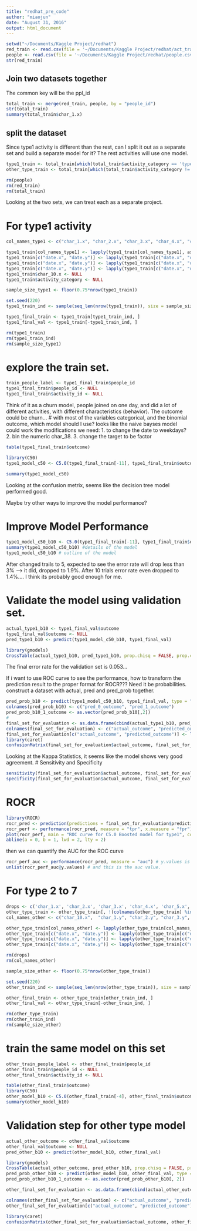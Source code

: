 ```yaml
---
title: "redhat_pre_code"
author: "miaojun"
date: "August 31, 2016"
output: html_document
---
```


```r
setwd("~/Documents/Kaggle Project/redhat")
red_train <- read.csv(file = '~/Documents/Kaggle Project/redhat/act_train.csv', header = TRUE, stringsAsFactors = FALSE)
people <- read.csv(file = '~/Documents/Kaggle Project/redhat/people.csv', header = TRUE, stringsAsFactors = FALSE)
str(red_train)
```

## Join two datasets together
The common key will be the ppl_id
```r
total_train <- merge(red_train, people, by = "people_id")
str(total_train)
summary(total_train$char_1.x)

```
## split the dataset
Since type1 activity is different than the rest, can I split it out as a separate set and build a separate model for it?
The rest activities will use one model.
```r
type1_train <- total_train[which(total_train$activity_category == 'type 1'), ]
other_type_train <- total_train[which(total_train$activity_category != 'type 1'), ]

rm(people)
rm(red_train)
rm(total_train)
```
Looking at the two sets, we can treat each as a separate project.

# For type1 activity
```r
col_names_type1 <- c("char_1.x", "char_2.x", "char_3.x", "char_4.x", "char_5.x", "char_6.x", "char_7.x", "char_8.x", "char_9.x", "char_1.y", "char_2.y", "char_3.y", "char_4.y", "char_5.y", "char_6.y", "char_7.y", "char_8.y", "char_9.y", "char_10.y", "char_11", "char_12", "char_13", "char_14", "char_15", "char_16", "char_17", "char_18", "char_19", "char_20", "char_21", "char_22", "char_23", "char_24","char_25", "char_26", "char_27", "char_28", "char_29", "char_30", "char_31", "char_32", "char_33", "char_34", "char_35", "char_36", "char_37", "group_1", "outcome")

type1_train[col_names_type1] <- lapply(type1_train[col_names_type1], as.factor)
type1_train[c("date.x", "date.y")] <- lapply(type1_train[c("date.x", "date.y")], as.Date)
type1_train[c("date.x", "date.y")] <- lapply(type1_train[c("date.x", "date.y")], weekdays)
type1_train[c("date.x", "date.y")] <- lapply(type1_train[c("date.x", "date.y")], as.factor)
type1_train$char_10.x <- NULL
type1_train$activity_category <- NULL

sample_size_type1 <- floor(0.75*nrow(type1_train))

set.seed(220)
type1_train_ind <- sample(seq_len(nrow(type1_train)), size = sample_size_type1)

type1_final_train <- type1_train[type1_train_ind, ]
type1_final_val <- type1_train[-type1_train_ind, ]

rm(type1_train)
rm(type1_train_ind)
rm(sample_size_type1)
```
# explore the train set.
```r

train_people_label <- type1_final_train$people_id
type1_final_train$people_id <- NULL
type1_final_train$activity_id <- NULL

```
Think of it as a churn model, people joined on one day, and did a lot of different activities, with different characteristics (behavior).
The outcome could be churn... 
# with most of the variables categorical, and the binomial outcome, which model should I use?
looks like the naive bayses model could work
the modifications we need:
1. to change the date to weekdays?
2. bin the numeric char_38.
3. change the target to be factor
```r
table(type1_final_train$outcome)

library(C50)
type1_model_c50 <- C5.0(type1_final_train[-11], type1_final_train$outcome)

summary(type1_model_c50)
```
Looking at the confusion metrix, seems like the decision tree model performed good.

Maybe try other ways to improve the model performance?

# Improve Model Performance
```r

type1_model_c50_b10 <- C5.0(type1_final_train[-11], type1_final_train$outcome, trials = 10)
summary(type1_model_c50_b10) #details of the model
type1_model_c50_b10 # outline of the model
```
After changed trails to 5, expected to see the error rate will drop less than 3% --> it did, dropped to 1.9%.
After 10 trials error rate even dropped to 1.4%....
I think its probably good enough for me.

# Validate the model using validation set.
```r

actual_type1_b10 <- type1_final_val$outcome
type1_final_val$outcome <- NULL
pred_type1_b10 <- predict(type1_model_c50_b10, type1_final_val)

library(gmodels)
CrossTable(actual_type1_b10, pred_type1_b10, prop.chisq = FALSE, prop.c = FALSE, prop.r = FALSE, dnn = c("actual outcome", "predicted outcome"))
```
The final error rate for the validation set is 0.053...

If i want to use ROC curve to see the performance, how to transform the prediction result to the proper format for ROCR???
Need it be probabilities.
construct a dataset with actual, pred and pred_prob together.
```r

pred_prob_b10 <- predict(type1_model_c50_b10, type1_final_val, type = "prob")
colnames(pred_prob_b10) <- c("pred_0_outcome", "pred_1_outcome")
pred_prob_b10_1_outcome <- as.vector(pred_prob_b10[,2])
#
final_set_for_evaluation <- as.data.frame(cbind(actual_type1_b10, pred_type1_b10, pred_prob_b10_1_outcome))
colnames(final_set_for_evaluation) <- c("actual_outcome", "predicted_outcome", "prediction_probability")
final_set_for_evaluation[c("actual_outcome", "predicted_outcome")] <- lapply(final_set_for_evaluation[c("actual_outcome", "predicted_outcome")], as.factor)
library(caret)
confusionMatrix(final_set_for_evaluation$actual_outcome, final_set_for_evaluation$predicted_outcome, positive = "2")
```
Looking at the Kappa Statistics, it seems like the model shows very good agreement.
# Sensitivity and Specificity
```r
sensitivity(final_set_for_evaluation$actual_outcome, final_set_for_evaluation$predicted_outcome, positive = "2") # use positive
specificity(final_set_for_evaluation$actual_outcome, final_set_for_evaluation$predicted_outcome, negative = "1") # use negative

```

# ROCR
```r
library(ROCR)
rocr_pred <- prediction(predictions = final_set_for_evaluation$prediction_probability, labels = final_set_for_evaluation$actual_outcome)
rocr_perf <- performance(rocr_pred, measure = "tpr", x.measure = "fpr") 
plot(rocr_perf, main = "ROC curve for C5.0 Boosted model for type1", color = "blue", lwd = 3)
abline(a = 0, b = 1, lwd = 2, lty = 2)
```
then we can quantify the AUC for the ROC curve
```r
rocr_perf_auc <- performance(rocr_pred, measure = "auc") # y.values is what we need
unlist(rocr_perf_auc@y.values) # and this is the auc value.
```


# For type 2 to 7
```r
drops <- c('char_1.x', 'char_2.x', 'char_3.x', 'char_4.x', 'char_5.x', 'char_6.x', 'char_7.x', 'char_8.x', 'char_9.x')
other_type_train <- other_type_train[, !(colnames(other_type_train) %in% drops)]
col_names_other <- c("char_10.x",  "char_1.y", "char_2.y", "char_3.y", "char_4.y", "char_5.y", "char_6.y", "char_7.y", "char_8.y", "char_9.y", "char_10.y", "char_11", "char_12", "char_13", "char_14", "char_15", "char_16", "char_17", "char_18", "char_19", "char_20", "char_21", "char_22", "char_23", "char_24","char_25", "char_26", "char_27", "char_28", "char_29", "char_30", "char_31", "char_32", "char_33", "char_34", "char_35", "char_36", "char_37", "group_1", "outcome", "activity_category")

other_type_train[col_names_other] <- lapply(other_type_train[col_names_other], as.factor)
other_type_train[c("date.x", "date.y")] <- lapply(other_type_train[c("date.x", "date.y")], as.Date)
other_type_train[c("date.x", "date.y")] <- lapply(other_type_train[c("date.x", "date.y")], weekdays)
other_type_train[c("date.x", "date.y")] <- lapply(other_type_train[c("date.x", "date.y")], as.factor)

rm(drops)
rm(col_names_other)

sample_size_other <- floor(0.75*nrow(other_type_train))

set.seed(220)
other_train_ind <- sample(seq_len(nrow(other_type_train)), size = sample_size_other)

other_final_train <- other_type_train[other_train_ind, ]
other_final_val <- other_type_train[-other_train_ind, ]

rm(other_type_train)
rm(other_train_ind)
rm(sample_size_other)
```
# train the same model on this set
```r
other_train_people_label <- other_final_train$people_id
other_final_train$people_id <- NULL
other_final_train$activity_id <- NULL

table(other_final_train$outcome)
library(C50)
other_model_b10 <- C5.0(other_final_train[-4], other_final_train$outcome, trials = 10)
summary(other_model_b10)
```
# Validation step for other type model
```r
actual_other_outcome <- other_final_val$outcome
other_final_val$outcome <- NULL
pred_other_b10 <- predict(other_model_b10, other_final_val)

library(gmodels)
CrossTable(actual_other_outcome, pred_other_b10, prop.chisq = FALSE, prop.c = FALSE, prop.r = FALSE, dnn = c("actual outcome", "predicted outcome"))
pred_prob_other_b10 <- predict(other_model_b10, other_final_val, type = "prob")
pred_prob_other_b10_1_outcome <- as.vector(pred_prob_other_b10[, 2])

other_final_set_for_evaluation <- as.data.frame(cbind(actual_other_outcome, pred_other_b10, pred_prob_other_b10_1_outcome))

colnames(other_final_set_for_evaluation) <- c("actual_outcome", "predicted_outcome", "prediction_probability")
other_final_set_for_evaluation[c("actual_outcome", "predicted_outcome")] <- lapply(other_final_set_for_evaluation[c("actual_outcome", "predicted_outcome")], as.factor)

library(caret)
confusionMatrix(other_final_set_for_evaluation$actual_outcome, other_final_set_for_evaluation$predicted_outcome, positive = "2")
```


